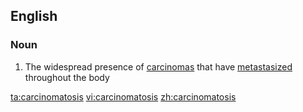 ==English==

===Noun===
{{en-noun|carcinomatoses}}

# {{context|medicine}} The widespread presence of [[carcinoma]]s that have [[metastasize]]d throughout the body

[[ta:carcinomatosis]]
[[vi:carcinomatosis]]
[[zh:carcinomatosis]]